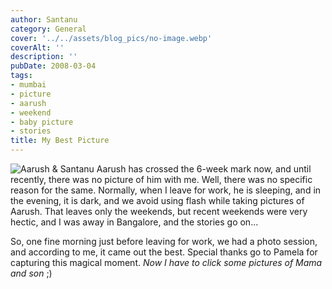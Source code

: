 ```yaml
---
author: Santanu
category: General
cover: '../../assets/blog_pics/no-image.webp'
coverAlt: ''
description: ''
pubDate: 2008-03-04
tags:
- mumbai
- picture
- aarush
- weekend
- baby picture
- stories
title: My Best Picture
---
```



<Image src={pic1} alt="Aarush & Santanu"/>  
Aarush has crossed the 6-week mark now, and until recently, there was no picture of him with me. Well, there was no specific reason for the same. Normally, when I leave for work, he is sleeping, and in the evening, it is dark, and we avoid using flash while taking pictures of Aarush. That leaves only the weekends, but recent weekends were very hectic, and I was away in Bangalore, and the stories go on...

So, one fine morning just before leaving for work, we had a photo session, and according to me, it came out the best. Special thanks go to Pamela for capturing this magical moment. *Now I have to click some pictures of Mama and son* ;)